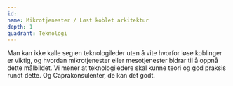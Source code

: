```yaml
---
id:
name: Mikrotjenester / Løst koblet arkitektur
depth: 1
quadrant: Teknologi
---
```


Man kan ikke kalle seg en teknologileder uten å vite hvorfor løse koblinger er viktig, og hvordan mikrotjenester eller mesotjenester bidrar til å oppnå dette målbildet.
Vi mener at teknologiledere skal kunne teori og god praksis rundt dette. Og Caprakonsulenter, de kan det godt.
